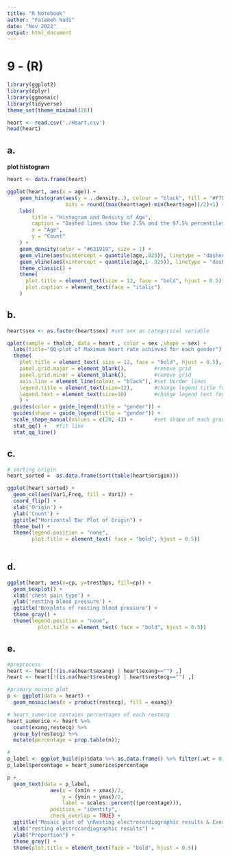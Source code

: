 ```yaml
---
title: "R Notebook"
author: "Fatemeh Nadi"
date: "Nov 2022"
output: html_document
---
```


# 9 - (R)
  


```r
library(ggplot2)
library(dplyr)
library(ggmosaic)
library(tidyverse)
theme_set(theme_minimal(20))

heart <- read.csv('./Heart.csv')
head(heart)
```


## <b> a. </b>
<b> plot histogram </b>

```r

heart <- data.frame(heart)

ggplot(heart, aes(x = age)) + 
    geom_histogram(aes(y = ..density..), colour = "black", fill = "#F7D302",
                   bins = round((max(heart$age)-min(heart$age))/2)+1) +
    labs(
        title = "Histogram and Density of Age",
        caption = "Dashed lines show the 2.5% and the 97.5% percentiles on the diagram.",
        x = "Age",
        y = "Count"
    ) +
    geom_density(color = "#631919", size = 1) +
    geom_vline(aes(xintercept = quantile(age,.025)), linetype = "dashed", size = 1) +
    geom_vline(aes(xintercept = quantile(age,1-.025)), linetype = "dashed", size = 1) +
    theme_classic() +
    theme(
      plot.title = element_text(size = 12, face = "bold", hjust = 0.5),
      plot.caption = element_text(face = "italic")
    )

```



## <b> b. </b>

```r
heart$sex <- as.factor(heart$sex) #set sex as categorical variable

qplot(sample = thalch, data = heart , color = sex ,shape = sex) +
  labs(title="QQ-plot of Maximum heart rate achieved for each gender") +
  theme(
    plot.title = element_text( size = 12, face = "bold", hjust = 0.5),  #change title font size, bold and center
    panel.grid.major = element_blank(),         #remove grid
    panel.grid.minor = element_blank(),         #remove grid
    axis.line = element_line(colour = "black"), #set border lines
    legend.title = element_text(size=12),       #change legend title font size
    legend.text = element_text(size=10)         #change legend text font size
    ) +
  guides(color = guide_legend(title = "gender")) +
  guides(shape = guide_legend(title = "gender")) +
  scale_shape_manual(values = c(20, 4)) +       #set shape of each groups
  stat_qq() +   #fit line
  stat_qq_line()
```

## <b> c. </b>

```r
# sorting origin
heart_sorted =  as.data.frame(sort(table(heart$origin)))

ggplot(heart_sorted) +
  geom_col(aes(Var1,Freq, fill = Var1)) +
  coord_flip() + 
  xlab('Origin') + 
  ylab('Count') + 
  ggtitle("Horizontal Bar Plot of Origin") +
  theme_bw() +
  theme(legend.position = "none",
        plot.title = element_text( face = "bold", hjust = 0.5))
  
```


## <b> d. </b>

```r

ggplot(heart, aes(x=cp, y=trestbps, fill=cp)) + 
  geom_boxplot() + 
  xlab('chest pain type') + 
  ylab('resting blood pressure') + 
  ggtitle("Boxplots of resting blood pressure") +
  theme_gray() +
  theme(legend.position = "none",
          plot.title = element_text( face = "bold", hjust = 0.5))

```

## <b> e. </b>

```r

#preprocess
heart <- heart[!(is.na(heart$exang) | heart$exang=="") ,]
heart <- heart[!(is.na(heart$restecg) | heart$restecg=="") ,]

#primary mosaic plot
p <- ggplot(data = heart) +
  geom_mosaic(aes(x = product(restecg), fill = exang))

```

```r
# heart_sumerice contains percentages of each restecg
heart_sumerice <- heart %>% 
  count(exang,restecg) %>% 
  group_by(restecg) %>% 
  mutate(percentage = prop.table(n));

# 
p_label <- ggplot_build(p)$data %>% as.data.frame() %>% filter(.wt > 0)
p_label$percentage = heart_sumerice$percentage

```


```r
p + 
  geom_text(data = p_label, 
              aes(x = (xmin + xmax)/2, 
                  y = (ymin + ymax)/2, 
                  label = scales::percent((percentage))),
              position = "identity",
              check_overlap = TRUE) +
  ggtitle("Mosaic plot of \nResting electrocardiographic results & Exercise-induced angina") +
  xlab("resting electrocardiographic results") +
  ylab("Proportion") +
  theme_grey() +
  theme(plot.title = element_text(face = "bold", hjust = 0.5))
```





